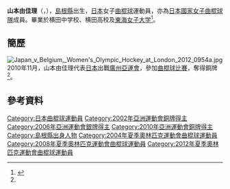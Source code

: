 {{Infobox sportsperson
| headercolor    = #E9967A
| name           = {{lang|ja|山本 由佳理}}<br/>{{lang|ja|やまもと ゆかり}}
| image          =
| imagesize      = 
| caption        =
| birthname      =
| fullname       =
| nickname       =
| nationality    = 
| residence      =
| birthdate      = {{birth_date_and_age|1981|5|31}}<ref name="廣州亞運">{{cite web|title=2010年廣州亞運會官方網站 曲棍球 - 山本由佳理 - 简历|url=http://www.gz2010.cn/info/CHN_CHN/ZB/ZBB101A_HO@@@@@@@@@@@@@@@CHN_number=230937.html}}{{zh-cn}}</ref>
| birthplace     = {{JPN}}[[島根縣|島根縣]]
| height         = {{height|m=1.60}}<ref name="廣州亞運"/>
| weight         = {{weight|kg=54}}<ref name="廣州亞運"/>
| website        = 
| country        = {{JPN}}
| sport          = 女子[[曲棍球|曲棍球]]
| collegeteam    =
| club           =
| team           =
| turnedpro      =
| coach          =
| retired        =
| coaching       =
| worlds         =
| regionals      =
| nationals      =
| olympics       =
| paralympics    =
| highestranking =
| pb             =
| medaltemplates = 
{{MedalCompetition | [[亞洲運動會|亞洲運動會]]}}
{{MedalBronze | [[2002年亞洲運動會|2002年 釜山]] | [[2002年亞洲運動會曲棍球比賽|女子隊際]] }}{{MedalSilver | [[2006年亞洲運動會|2006年 多哈]] | [[2006年亞洲運動會曲棍球比賽|女子隊際]] }}{{MedalBronze | [[2010年亞洲運動會|2010年 廣州]] | [[2010年亞洲運動會曲棍球比賽|女子隊際]] }}
| show-medals    = yes
}}
'''山本由佳理'''（{{lang|en|'''YAMAMOTO Yukari'''}}，{{bd|1981年|5月31日}}），[[島根縣|島根縣]]出生，[[日本|日本]]女子[[曲棍球|曲棍球]]運動員，亦為[[日本國家女子曲棍球隊|日本國家女子曲棍球隊]]成員。畢業於横田中学校、横田高校及[[東海女子大学|東海女子大学]]<ref>{{cite web|title=日本選手団名簿 -ホッケー 【女子】|url=http://www.joc.or.jp/int_games/asia/2010/pdf/member/06_hockey.pdf|publisher=2010 JAPANESE OLYMPIC COMMITTEE  第16回アジア競技大会|accessdate=2012-03-26|archive-date=2012-04-24|archive-url=https://web.archive.org/web/20120424231228/http://www2.joc.or.jp/int_games/asia/2010/pdf/member/06_hockey.pdf|dead-url=no}}{{ja}}</ref>。

==簡歷==
[[File:Japan_v_Belgium,_Women's_Olympic_Hockey_at_London_2012_0954a.jpg|thumb]]
2010年11月，山本由佳理代表[[2010年亞洲運動會日本代表團|日本]]出戰[[廣州|廣州]][[2010年亞洲運動會|亞運會]]，參加[[2010年亞洲運動會曲棍球比賽|曲棍球比賽]]，奪得銅牌<ref name="廣州亞運"/>。

==參考資料==
{{Reflist}}

{{2012年夏季奧林匹克運動會日本國家女子曲棍球隊}}
{{DEFAULTSORT:YAMAMOTO Yukari}}
[[Category:日本曲棍球運動員|Category:日本曲棍球運動員]]
[[Category:2002年亞洲運動會銅牌得主|Category:2002年亞洲運動會銅牌得主]]
[[Category:2006年亞洲運動會銀牌得主|Category:2006年亞洲運動會銀牌得主]]
[[Category:2010年亞洲運動會銅牌得主|Category:2010年亞洲運動會銅牌得主]]
[[Category:島根縣出身人物|Category:島根縣出身人物]]
[[Category:2004年夏季奧林匹克運動會曲棍球運動員|Category:2004年夏季奧林匹克運動會曲棍球運動員]]
[[Category:2008年夏季奧林匹克運動會曲棍球運動員|Category:2008年夏季奧林匹克運動會曲棍球運動員]]
[[Category:2012年夏季奧林匹克運動會曲棍球運動員|Category:2012年夏季奧林匹克運動會曲棍球運動員]]